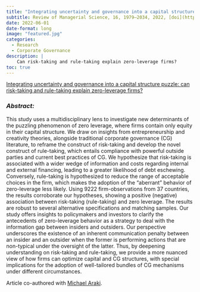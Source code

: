 ```yaml
---
title: "Integrating uncertainty and governance into a capital structure puzzle: can risk-taking and rule-taking explain zero-leverage firms?"
subtitle: Review of Managerial Science, 16, 1979–2034, 2022, [doi](https://doi.org/10.1007/s11846-021-00500-w)
date: 2022-06-01
date-format: long
image: "featured.jpg"
categories:
  - Research
  - Corporate Governance
description: |
    Can risk-taking and rule-taking explain zero-leverage firms?
toc: true
---
```


<script type="text/javascript" src="//cdn.plu.mx/widget-popup.js"></script>

<a href="https://plu.mx/plum/a/?doi=10.1007/s11846-021-00500-w" data-popup="right" data-size="large" class="plumx-plum-print-popup" data-site="plum" data-hide-when-empty="true">Integrating uncertainty and governance into a capital structure puzzle: can risk-taking and rule-taking explain zero-leverage firms?</a>



### *Abstract:*

This study uses a multidisciplinary lens to investigate new determinants of the puzzling phenomenon of zero leverage, where firms contain only equity in their capital structure. We draw on insights from entrepreneurship and creativity theories, alongside traditional corporate governance (CG) literature, to reframe the construct of risk-taking and develop the novel construct of rule-taking, which entails compliance with powerful outside parties and current best practices of CG. We hypothesize that risk-taking is associated with a wider wedge of information and costs regarding internal and external financing, leading to a greater likelihood of debt eschewing. Conversely, rule-taking is hypothesized to reduce the range of acceptable choices in the firm, which makes the adoption of the “aberrant” behavior of zero-leverage less likely. Using 9222 firm-observations from 37 countries, the results corroborate our hypotheses, showing a positive (negative) association between risk-taking (rule-taking) and zero leverage. The results are robust to several alternative specifications and matching samples. Our study offers insights to policymakers and investors to clarify the antecedents of zero-leverage behavior as a strategy to deal with the information gap between insiders and outsiders. Our perspective underscores the existence of an inherent communication penalty between an insider and an outsider when the former is performing actions that are non-typical under the oversight of the latter. Thus, by deepening understanding on risk-taking and rule-taking, we provide a more nuanced view of how firms can optimize capital and CG structures, with special implications for the adoption of well-tailored bundles of CG mechanisms under different circumstances.

Article co-authored with [Michael Araki](https://scholar.google.com.br/citations?user=Q7O4il0AAAAJ&hl=pt-BR).
